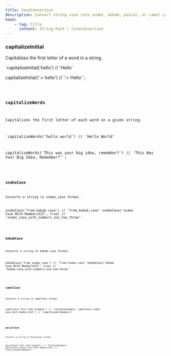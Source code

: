 ```yaml
---
title: CaseConversion
description: Convert string case into snake, kebab, pascal, or camel case in javascript/typescript.
head:
    - tag: title
      content: String-Pack | CaseConversion
---
```



### capitalizeInitial

Capitalizes the first letter of a word in a string.

`capitalizeInitial('hello') // 'Hello'

capitalizeInitial(':> hello') // ':> Hello'`;

<Code code={capitalizeInitial} lang="js" />

### capitalizeWords

Capitalizes the first letter of each word in a given string.

`capitalizeWords('hello world') // 'Hello World'

capitalizeWords('This was your big idea, remember?') // 'This Was Your Big Idea, Remember?'`;

<Code code={capitalizeWords} lang="js" />

### snakeCase

Converts a string to snake_case format.

snakeCase('from-kebab-case') // 'from_kebab_case'
snakeCase('snake Case With Numbers123', true) // 'snake_case_with_numbers_one_two_three'`

<Code code={snakeCase} lang="js" />

### kebabCase

Converts a string to kebab-case format.

kebabCase('from_snake_case') // 'from-snake-case'
kebabCase('kebab Case With Numbers123', true) // 'kebab-case-with-numbers-one-two-three'`

<Code code={kebabCase} lang="js" />

### camelCase

Converts a string to camelCase format.

camelCase('Test CaSe ExamplE') // 'testCaseExample'
camelCase('camel Case With Numbers123') // 'camelCaseWithNumbers'`

<Code code={camelCase} lang="js" />

### pascalCase

Converts a string to PascalCase format.

pascalCase('Test CaSe ExamplE') // 'TestCaseExample'
pascalCase('pasCal Case With Numbers123') // 'PascalCaseWithNumbers'`

<Code code={pascalCase} lang="js" />
